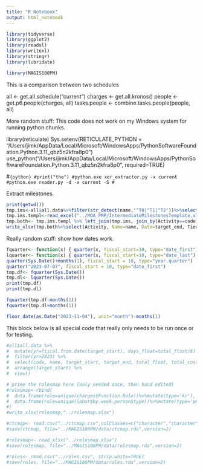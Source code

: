 ```yaml
---
title: "R Notebook"
output: html_notebook
---
```


```r
library(tidyverse)
library(ggplot2)
library(readxl)
library(writexl)
library(stringr)
library(lubridate)

library(MAGIS100PM)
```


This is a comparison between two schedules

all <- get.all.schedule("current")
charges <- get.all.kronos()
people <- get.p6.people(charges, all)
tasks.people <- combine.tasks.people(people, all)


More random stuff:
This code does not work on my Windows system for running python chunks.

library(reticulate)
Sys.setenv(RETICULATE_PYTHON = "/Users/jimk/AppData/Local/Microsoft/WindowsApps/PythonSoftwareFoundation.Python.3.11_qbz5n2kfra8p0")
use_python("/Users/jimk/AppData/Local/Microsoft/WindowsApps/PythonSoftwareFoundation.Python.3.11_qbz5n2kfra8p0", required=TRUE)

#```{python}
#print("the")
#python.exe xer_extractor.py -x current
#python.exe reader.py -d -x current -S
#```


Extract milestones.

```r
print(getwd())
tmp.ims<-all$all.data%>%filter(str_detect(name,"^T0|^T1|^T2"))%>%select(code, name, target_end)
tmp.ims.templ<-read_excel("../MOA_PMP/IntermediateMilestonesTemplate.xlsx")
tmp.both<- tmp.ims.templ %>% left_join(tmp.ims, join_by(Activity==code))
write_xlsx(tmp.both%>%select(Activity, Name=name, Date=target_end, Tier, Section, Group),"tmp-milestones.xlsx")
```

Really random stuff: show how dates work.

```r
fquarter<- function(x) { quarter(x, fiscal_start=10, type="date_first") }
lquarter<- function(x) { quarter(x, fiscal_start=10, type="date_last") }
quarter(Sys.Date()+months(1), fiscal_start = 10, type="year.quarter")
quarter("2023-07-07", fiscal_start = 10, type="date_first")
tmp.df<- fquarter(Sys.Date())
tmp.dl<- lquarter(Sys.Date())
print(tmp.df)
print(tmp.dl)

fquarter(tmp.df-months(1))
fquarter(tmp.dl+months(1))

floor_date(as.Date("2023-11-04"), unit="month")-months(1)
```


This block below is all special code that really only needs to be run once or for testing.

```r
#all$all.data %>% 
#  mutate(yr=fiscal.from.date(target_start), days_float=total_float/8) %>%
#  filter(yr>2023) %>%
#  select(code, name, target_start, target_end, total_float, total_cost,yr, days_float) %>%
#  arrange(target_start) %>%
#  view()

# prime the rolesmap here (only needed once, then hand edited)
#rolesmap<-rbind(
#  data.frame(role=unique(charges$Function.Role))%>%mutate(type='kr'),
#  data.frame(role=unique(labor$by.week.person$type))%>%mutate(type='p6')
#)
#write_xlsx(rolesmap,"../rolesmap.xlsx")

#ctcmap<- read.csv("../ctcmap.csv",colClasses=c("character","character","character"), strip.white=TRUE)
#save(ctcmap, file="../MAGIS100PM/data/ctcmap.rda",version=2)

#rolesmap<- read_xlsx("../rolesmap.xlsx")
#save(rolesmap, file="../MAGIS100PM/data/rolesmap.rda",version=2)

#roles<- read.csv("../roles.csv", strip.white=TRUE)
#save(roles, file="../MAGIS100PM/data/roles.rda",version=2)


```
